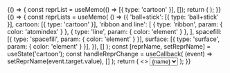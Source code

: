 
<Meta title="Components/Component" component={Component} />

<DocsPage>

<Story name="Usage">
  {() => {
    const reprList = useMemo(() => [{ type: 'cartoon' }], []);
    return (
      <Stage width="600px" height="400px">
        <Component path="rcsb://4hhb" reprList={reprList} />
      </Stage>
    );
  }}
</Story>

<Story name="Representations">
  {() => {
    const reprLists = useMemo(
      () => ({
        'ball+stick': [{ type: 'ball+stick' }],
        cartoon: [{ type: 'cartoon' }],
        'ribbon and line': [
          { type: 'ribbon', param: { color: 'atomindex' } },
          { type: 'line', param: { color: 'element' } },
        ],
        spacefill: [{ type: 'spacefill', param: { color: 'element' } }],
        surface: [{ type: 'surface', param: { color: 'element' } }],
      }),
      []
    );
    const [reprName, setReprName] = useState('cartoon');
    const handleReprChange = useCallback(
      (event) => setReprName(event.target.value),
      []
    );
    return (
      <>
        <Stage width="600px" height="400px">
          <Component path="rcsb://4hhb" reprList={reprLists[reprName]} />
        </Stage>
        <select
          name="representation"
          value={reprName}
          onChange={handleReprChange}
        >
          {Object.keys(reprLists).map((name) => (
            <option key={name} value={name}>
              {name}
            </option>
          ))}
        </select>
      </>
    );
  }}
</Story>

</DocsPage>
